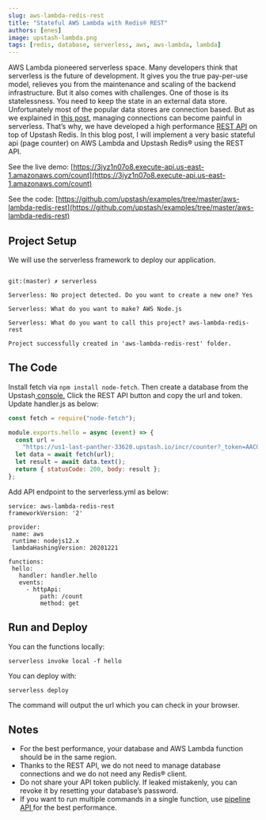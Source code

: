 ```yaml
---
slug: aws-lambda-redis-rest
title: "Stateful AWS Lambda with Redis® REST"
authors: [enes]
image: upstash-lambda.png
tags: [redis, database, serverless, aws, aws-lambda, lambda]
---
```


AWS Lambda pioneered serverless space. Many developers think that serverless is the future of development. It gives you the true pay-per-use model, relieves you from the maintenance and scaling of the backend infrastructure. But it also comes with challenges. One of those is its statelessness. You need to keep the state in an external data store. Unfortunately most of the popular data stores are connection based. But as we explained in [this post](https://blog.upstash.com/serverless-database-connections), managing connections can become painful in serverless. That’s why, we have developed a high performance [REST API](https://docs.upstash.com/features/restapi) on top of Upstash Redis. In this blog post, I will implement a very basic stateful api (page counter) on AWS Lambda and Upstash Redis® using the REST API.

See the live demo: [https://3jyz1n07o8.execute-api.us-east-1.amazonaws.com/count](https://3jyz1n07o8.execute-api.us-east-1.amazonaws.com/count)

See the code: [https://github.com/upstash/examples/tree/master/aws-lambda-redis-rest](https://github.com/upstash/examples/tree/master/aws-lambda-redis-rest)

## Project Setup

We will use the serverless framework to deploy our application.

```shell

git:(master) ✗ serverless

Serverless: No project detected. Do you want to create a new one? Yes

Serverless: What do you want to make? AWS Node.js

Serverless: What do you want to call this project? aws-lambda-redis-rest

Project successfully created in 'aws-lambda-redis-rest' folder.

```

## The Code

Install fetch via `npm install node-fetch`. Then create a database from the Upstash[ console.](https://console.upstash.com/) Click the REST API button and copy the url and token. Update handler.js as below:

```javascript
const fetch = require("node-fetch");

module.exports.hello = async (event) => {
  const url =
    "https://us1-last-panther-33620.upstash.io/incr/counter?_token=AACQgMzYyNGM0OGMtZWQ3MC00OTRlLWFmOGEtODc3ZWQxYWQyZGJjZjgyOTlkM2JhNWIxE3OTJlNmE2NGVjNGM=";
  let data = await fetch(url);
  let result = await data.text();
  return { statusCode: 200, body: result };
};
```

Add API endpoint to the serverless.yml as below:

```
service: aws-lambda-redis-rest
frameworkVersion: '2'

provider:
 name: aws
 runtime: nodejs12.x
 lambdaHashingVersion: 20201221

functions:
 hello:
   handler: handler.hello
   events:
     - httpApi:
         path: /count
         method: get
```

## Run and Deploy

You can the functions locally:

`serverless invoke local -f hello`

You can deploy with:

`serverless deploy`

The command will output the url which you can check in your browser.

## Notes

- For the best performance, your database and AWS Lambda function should be in the same region.
- Thanks to the REST API, we do not need to manage database connections and we do not need any Redis® client.
- Do not share your API token publicly. If leaked mistakenly, you can revoke it by resetting your database’s password.
- If you want to run multiple commands in a single function, use [pipeline API ](https://docs.upstash.com/features/restapi#pipelining)for the best performance.
